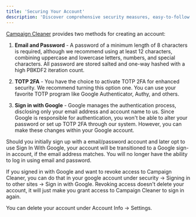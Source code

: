 ```yaml
---
title: 'Securing Your Account'
description: 'Discover comprehensive security measures, easy-to-follow guidelines, and advanced tools to safeguard your account against unauthorized access. Stay ahead of threats with our robust security protocols designed to protect your information.'
---
```

[Campaign Cleaner](https://campaigncleaner.com) provides two methods for creating an account:


1. **Email and Password** - A password of a minimum length of 8 characters is required, although we recommend using at least 12 characters, combining uppercase and lowercase letters, numbers, and special characters. All password are stored salted and one-way hashed with a high PBKDF2 iteration count. 

1. **TOTP 2FA** - You have the choice to activate TOTP 2FA for enhanced security. We recommend turning this option one. You can use your favorite TOTP program like Google Authenticator, Authy, and others. 

1. **Sign in with Google** - Google manages the authentication process, disclosing only your email address and account name to us. Since Google is responsible for authentication, you won't be able to alter your password or set up TOTP 2FA through our system. However, you can make these changes within your Google account.

Should you initially sign up with a email/password account and later opt to use Sign In With Google, your account will be transitioned to a Google sign-in account, if the email address matches. You will no longer have the ability to log in using email and password.

If you signed in with Google and want to revoke access to Campaign Cleaner, you can do that in your google account under security -> Signing in to other sites -> Sign in with Google. Revoking access doesn't delete your account, it will just make you grant access to Campaign Cleaner to sign in again. 

You can delete your account under Account Info -> Settings.